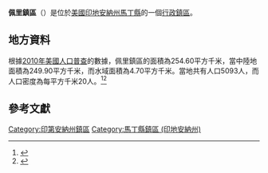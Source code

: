 {{noteTA
|G1=USState
|G2=地名
|G3=Unit
}}
{{Infobox settlement
|official_name            = 佩里鎮區
|native_name = Perry Township
|settlement_type          = [[行政鎮區|行政鎮區]]
|image_skyline            = 
|imagesize                = 
|image_map                = Map highlighting Perry Township, Martin County, Indiana.svg
|mapsize                  = 250px
|pushpin_map  =USA Indiana
|pushpin_label = 佩里鎮區
|pushpin_label_position   = top
|pushpin_map_caption      = 佩里鎮區在印地安納州的位置
|subdivision_type         = [[世界政區索引|國家]]
|subdivision_type1        = [[美国州份|州份]]
|subdivision_type2        = [[印地安納州行政区划|縣]]
|subdivision_name         = [[美国|美国]]
|subdivision_name1        = [[印地安納州|印地安納州]]
|subdivision_name2        = [[馬丁縣_(印地安納州)|馬丁縣]]
|elevation_ft             = 505
|elevation_m              = 154
|timezone                 = [[北美东部時區|北美东部時區]]
|area_total_km2           = 254.60
|area_land_km2            = 249.90
|area_water_km2           = 4.70
|area_total_sq_mi         = 
|area_land_sq_mi          = 
|area_water_sq_mi         = 
|population_as_of         = [[2010年美國人口普查|2010]]
|population_footnotes     = 
|population_total         = 5093
|population_density_km2   = auto
|population_density_sq_mi = auto
|utc_offset               = -5
|coordinates              = {{coord|38|50|00|N|86|50|00|W|type:city_region:US-AL_source:GNS-enwiki|display=inline,title}}
| coor_pinpoint           = 
| coordinates_footnotes   = 
|timezone_DST             = EDT
|utc_offset_DST           = -4
|postal_code_type         = [[美國郵區編號|郵區編號]]
|postal_code              = 47522, 47553, 47562
|area_code                = {{link-en|电话区号812|Area code 812|812}}
|blank_name = [[地名信息系统|GNIS ID]]
|blank_info = 452422
}}
'''佩里鎮區'''（{{lang-en|Perry Township}}）是位於[[美國|美國]][[印地安納州|印地安納州]][[馬丁縣_(印地安納州)|馬丁縣]]的一個[[行政鎮區|行政鎮區]]。

== 地方資料 ==
根據[[2010年美國人口普查|2010年美國人口普查]]的數據，佩里鎮區的面積為254.60平方千米，當中陸地面積為249.90平方千米，而水域面積為4.70平方千米。當地共有人口5093人，而人口密度為每平方千米20人。<ref name="GR8">{{cite web|url=http://factfinder2.census.gov|publisher=[[美国人口调查局|美国人口调查局]]|accessdate=2011-05-14|title=American FactFinder|archive-date=2013-09-11|archive-url=https://web.archive.org/web/20130911234518/http://factfinder2.census.gov/|dead-url=no}}</ref><ref>{{cite web|url=https://www.citypopulation.de/en/usa/indiana/admin/|title=USA: Indiana (Counties and Townships) - City Population|access-date=2020-08-04|archive-date=2020-04-22|archive-url=https://web.archive.org/web/20200422090607/https://www.citypopulation.de/en/usa/indiana/admin/}}</ref>

== 參考文獻 ==
{{reflist}}

{{馬丁縣 (印地安納州)}}

{{DEFAULTSORT:Perry Township}}
[[Category:印第安納州鎮區|Category:印第安納州鎮區]]
[[Category:馬丁縣鎮區_(印地安納州)|Category:馬丁縣鎮區 (印地安納州)]]

{{Indiana-geo-stub}}